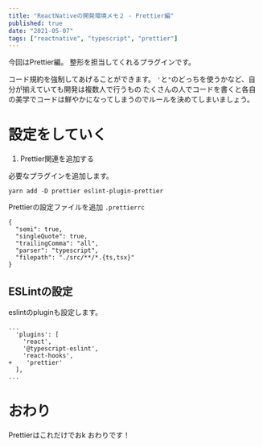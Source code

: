 ```yaml
---
title: "ReactNativeの開発環境メモ２ - Prettier編"
published: true
date: "2021-05-07"
tags: ["reactnative", "typescript", "prettier"]
---
```


今回はPrettier編。
整形を担当してくれるプラグインです。

コード規約を強制してあげることができます。
`'`と`"`のどっちを使うかなど、自分が揃えていても開発は複数人で行うもの
たくさんの人でコードを書くと各自の美学でコードは鮮やかになってしまうのでルールを決めてしまいましょう。

# 設定をしていく

1. Prettier関連を追加する

必要なプラグインを追加します。
```
yarn add -D prettier eslint-plugin-prettier
```

 Prettierの設定ファイルを追加
`.prettierrc`
```
{
  "semi": true,
  "singleQuote": true,
  "trailingComma": "all",
  "parser": "typescript",
  "filepath": "./src/**/*.{ts,tsx}"
}

```


## ESLintの設定
eslintのpluginも設定します。
```
...
  'plugins': [
    'react',
    '@typescript-eslint',
    'react-hooks',
+    'prettier'
  ],
...
```

# おわり
Prettierはこれだけでおk
おわりです！
